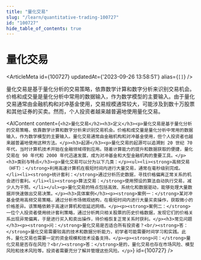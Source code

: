 ```yaml
---
title: "量化交易"
slug: "/learn/quantitative-trading-100727"
id: "100727"
hide_table_of_contents: true
---
```



# 量化交易

<ArticleMeta id={100727} updatedAt={'2023-09-26 13:58:51'} alias={`[]`} />
<div className='border-solid border-b border-t-0 my-4 border-[var(--ifm-color-gray-300)]' />

量化交易是基于量化分析的交易策略，依靠数学计算和数字分析来识别交易机会。价格和成交量是量化分析中常用的数据输入，作为数学模型的主要输入。由于量化交易通常由金融机构和对冲基金使用，交易规模通常较大，可能涉及到数十万股票和其他证券的买卖。然而，个人投资者越来越普遍地使用量化交易。

<AIContent content={`<h2>量化交易</h2><h3>定义</h3><p>量化交易是基于量化分析的交易策略，依靠数学计算和数字分析来识别交易机会。价格和成交量是量化分析中常用的数据输入，作为数学模型的主要输入。量化交易通常由金融机构和对冲基金使用，但个人投资者也越来越普遍地使用这种方法。</p><h3>起源</h3><p>量化交易的起源可以追溯到 20 世纪 70 年代，当时计算机技术开始在金融领域得到应用。随着计算能力的提升和数据获取的便捷，量化交易在 90 年代和 2000 年代迅速发展，成为对冲基金和大型金融机构的重要工具。</p><h3>类别与特点</h3><p>量化交易可以分为以下几类：</p><ul><li><strong>高频交易（HFT）：</strong>利用高速计算机在极短时间内进行大量交易，通常在毫秒级别完成。</li><li><strong>统计套利：</strong>通过分析历史数据，寻找价格偏离正常关系的机会进行套利。</li><li><strong>算法交易：</strong>使用预设的算法自动执行交易，减少人为干预。</li></ul><p>量化交易的特点包括高效、系统化和数据驱动，能够处理大量数据并快速做出交易决策。</p><h3>具体案例</h3><p><strong>案例一：</strong>某对冲基金使用高频交易策略，通过分析市场微观结构，在极短时间内进行大量买卖操作，获取微小的价格差异。该策略依赖于高速计算机和低延迟网络。</p><p><strong>案例二：</strong>一位个人投资者使用统计套利策略，通过分析两只相关股票的历史价格数据，发现它们的价格关系出现异常偏离，于是进行买入和卖出操作，待价格恢复正常关系时获利。</p><h3>常见问题</h3><p><strong>问：</strong>量化交易是否适合所有投资者？<br/><strong>答：</strong>量化交易需要较高的技术和数据分析能力，初学者可能需要时间学习和实践。此外，量化交易也需要一定的资金规模和技术设备支持。</p><p><strong>问：</strong>量化交易是否存在风险？<br/><strong>答：</strong>是的，量化交易也存在市场风险、模型风险和技术风险等。投资者需要充分了解并管理这些风险。</p>`} id={100727} />
